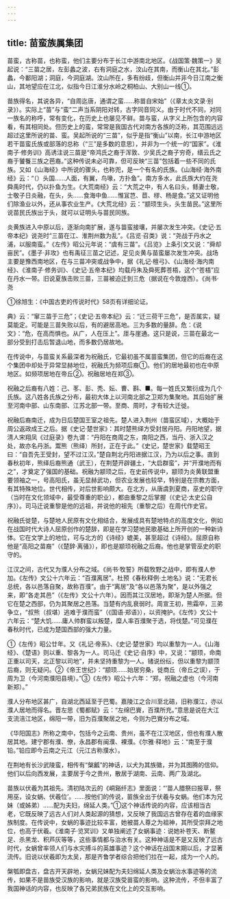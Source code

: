 ```yaml
---
---
---
```

title: 苗蛮族属集团
---



苗蛮，古称苗，也称蛮，他们主要分布于长江中游南北地区。《战国策·魏策一》吴起说：“三苗之居，左彭蠡之波，右有洞庭之水，汶山在其南，而衡山在其北。”彭蠡，今鄱阳湖；洞庭，今洞庭湖。汶山所在，多有纷歧，但衡山并非今日江南之衡山，其地望应在江北，似指今日江淮分水岭之桐柏山、大别山一线①。

苗族得名，其说各异，“自周迄唐，通谓之蛮……称苗自宋始”（《章太炎文录·别录》）。实际上“苗”与“蛮”二声当系阴阳对转，古字同音同义。由于时代不同，对同一族名的称呼，常有变化，在历史上也屡见不鲜。苗与蛮，从字义上所包含的内容看，有其相同处。但历史上的蛮，常常是我国古代对南方各族的泛称，其范围远远超过这里所说的苗、蛮。吴起所说的“三苗”，似乎是指“衡山”以南，长江中游地区若干苗蛮氏族或部落的总称（“三”是多数的意思），并非为一个统一的“国家”。《淮南子·修务训》高诱注说三苗是“帝鸿氏之裔于浑敦、少吴氏之裔子穷奇，缙云氏之裔于饕餮三族之芭裔。”这种传说未必可靠，但可反映“三苗”包括着一些不同的氏族。又如《山海经》中所说的骤头，也称兜，是一个有名的氏族。《山海经·海外南经》云：“（）头国……人面，有翼，鸟喙，方扑鱼”。南方多水，此氏族大约在尧舜禹时代，仍以扑鱼为生。《大荒南经》云：“大荒之中，有人名曰头，鲧妻士敬，士敬子日炎融，在头，头……食海中鱼……惟冝芑、苣、穋、杨是食。”这又证明他们除渔业以外，还从事农业生产。《大荒北经》云：“颛顼生头，头生苗民。”这里所说苗民氏族出于头，就可以证明头与苗民同族。

炎黄族进入中原以后，逐渐向南扩展，遂与苗蛮接壤，并屡次发生冲突。《史记·五帝本纪》说尧时“三苗在江、淮荆州数为乱”。《吕览·召类》说：“尧战于丹水之浦，以服南蛮。”《左传》昭公元年说：“虞有三苗”。《吕览》上条引文又说：“舜却亩民”。《墨子·非攻》也有禹征三苗之记述，足见炎黄与苗蛮屡次发生冲突。战场主要是豫西南地区，在与三苗冲突或战争中，据《礼记·檀弓》、《山海经·海内南经》、《淮南子·修务训》、《史记·五帝本纪》均载丹朱及舜死葬苍梧，这个“苍梧”应在丹水一带。旧说夏族击败三苗，三苗被迫迁到三危（据说在今敦煌西）。《尚书·尧

①徐旭生：《中国古吏的传说时代》58页有详细论证。

典》云：“窜三苗于三危”；《史记·五帝本纪》云：“迁三荷干三危”，是否属实，疑莫能定。可能是三苗失败以后，有的避居高地。三为多数的量辞。危：《说文》：“危，在高而惧也。从广，人在压上”。厓与崖通。这只是说，三苗在最北一部分受到打击后暂退山地，而多数仍居故地。

在传说中，与苗蛮关系最深者为祝融氏，它最初虽不属苗蛮集团，但它的后裔在这个集团中却处于异常显赫地位，祝融氏为频项后裔①。他们的居地最初也在中原地区。如频项居地在帝丘②。祝融居地在郑③。

祝融之后裔有八姓：己、苳、彭、秃、妘、曹、斟、■。每一姓氏又繁衍成为几个氏族。这八姓各氏族之分布，最初大体上以河南北部之卫郑为集聚地。其后始扩展至河南中部、山东南部、江苏北部一带。至商、周时，才有较大迁徙。

祝融后裔南迁，成为日后楚国王室之祖先。楚人进入荆州（苗蛮区域），大概始于周公返政成王之后。据《史记·楚世家》：其时楚熊绎方受封居丹阳。丹阳地望，据清人宋翔凤《过庭录》卷九谓：“丹阳在商周之东，南阳之西，当丹、浙入汉之处，故亦名丹浙。鬻熊（熊绎）所封，正在于此。”《史记，楚世家》载楚昭王曰：“自吾先王受封，望不过江汉。”楚自荆北丹阳进据江汉，乃为以后之事。直到春秋初年，熊绎后裔熊通（武王），在荆楚开辟疆土，“大启群蛮”，并“开濮地而有之”，才奠定了强国的基础。祝融为颛顼之后，在史前传说中，颛顼为炎黄联盟重要领袖之一，号高阳氏，虽无显赫武功，但农业发展也较早，特别是在宗教方面，有其特殊地位。世代相传，对后世影响颇大。在北方，从唐虞到夏商，巫史的职守（当时在文化领域中，最受尊重的职业），都由重黎之后掌握（《史记·太史公自序》）。司马迁说重黎是他的远祖，并说他的祖先（重黎之后）在周代作史官。

祝融氏徙楚，与楚地人民原有文化相结合，发展成具有楚地特点的高度文化，例如在战国时代大诗人屈原创作的楚辞，即是在学习楚地民歌基础上所开创的一种新诗体。它在文学上的地位，可与北方的《诗经》媲美，甚至超过《诗经》。屈原自称他是“高阳之苗裔”（《楚辞·离骚》），即也是颛顼祝融之后裔。他也是掌管巫史的职守的。

江汉之间，古代又为濮人分布之域。《尚书·牧誓》所载牧野之战中，即有濮人参加。《左传》文公十六年云：“百濮离居”。杜预《春秋释例·土地名》说：“无君长总统，各以邑落自聚，故称百濮”。由于“离居”及“各以邑落为聚”，是以外强之来，即“各走其邑”（《左传》文公十六年）。因而其江汉居地，即渐为楚人所据。但它在楚之西部，仍为其聚居之邑落。当楚有内乱衰弱时。周宣王初，熊霜卒，三弟争立，“叔熊（叔堪）逃难于濮而蛮”（《国语·郑语》），以资掩护。《左传》文公十六年云：“楚大饥……庸人帅群蛮以叛楚，糜人率百濮聚于选，将伐楚。”可见濮在春秋时代，已成为楚国西部的强大力量。

①《左传》昭公廿年。又《礼记·帝系》、《史记·楚世家》均以重黎为一人。《山海经》、《楚语》则以重、黎各为一人。司马迁《史记·自序》中，又说：“颛顼，命南正重以司天，北正黎以司地”，并未坚持重黎为一人。锗说纷纭，但以重黎为颛顶后裔，则无疑问。②《帝王世纪》：“颛顼……始居穷桑，徙商丘（帝丘之误），于周为卫（今河南濮阳县境）。”③《左传》昭公十六年：“郑，祝融之虚也（今河南新郑）。”

濮人分布地区甚广，自湖北西延至于巴蜀。嘉陵江之合川至北碚，旧称濮江，亦以濮人居地而得名。晋左思《蜀都赋》云：“左绵巴賨，百濮所充。”意思是说在大江支流涪江地区，绵阳一带，旧为百濮聚居之地，今则为巴賨分布之域。

《华阳国志》所称之南中，包括今之云南、贵州，虽不在江汉地区，但也有濮人散居其地。建宁郡有濮、僚，永昌郡有闽濮、裸濮。《尔雅·释地》云：“南至于濮铅。”铅应即今云南之元江（元江古称濮水）。

在荆地有长沙武陵蛮，相传有“槃瓤”的神话，以犬为其族徽，并为其图腾的信仰。他们以后向西发展，主要居于今之贵州，散居于湖南、云南、两广及湖北。

苗族以伏羲为其祖先。清初陆次云的《峒谿纤志》里面说：“‘苗人腊祭曰报草，祭用巫，设女蜗、伏羲位’。……按他们的传说，苗族全出于伏羲与女蜗。他们本为兄妹（或姊弟）……配为夫妇，绵延人类。”①这个神话传说的内容，应该相当古老，它既反映了远古人们对人类起源的猜想，又反映了我国远古曾存在着的血缘家族制度。在传说中，女蜗的事迹比较丰富，她被苗人尊之为祖神，其所受崇拜之地位，也高于伏羲。《淮南子·览冥训》又单独阐述了女蜗事迹：说她补苍天、断鳌足、杀黑龙、积芦灰等等，这些事情都与治水有关。这种神话是不是又反映了远古时代，女蜗曾率领人们与水灾搏斗的英雄事迹？这个神话在战国末期以后，才显著流传。旧说以伏羲即为太吴，那是齐鲁学者综合把他们拉在一起，成为一个人的。

槃瓠即盘古，盘古开天辟地，女蜗兄妹配为夫妇绵延人类及女蜗治水事迹等的流传，如果不是苗族受汉族的影响，就是汉族受苗蛮的影响。这种流传，不但丰富了我国神话的内容，也反映了各兄弟民族在文化上的交互影响。